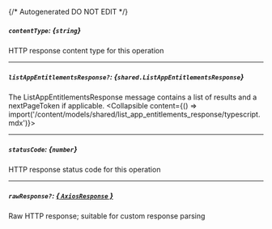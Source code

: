 {/* Autogenerated DO NOT EDIT  */}

##### `contentType`: *{`string`}*
HTTP response content type for this operation

---
##### `listAppEntitlementsResponse?`: *{`shared.ListAppEntitlementsResponse`}*
The ListAppEntitlementsResponse message contains a list of results and a nextPageToken if applicable.
<Collapsible content={() => import('/content/models/shared/list_app_entitlements_response/typescript.mdx')}>
</Collapsible>

---
##### `statusCode`: *{`number`}*
HTTP response status code for this operation

---
##### `rawResponse?`: [*{ `AxiosResponse` }*](https://axios-http.com/docs/res_schema)
Raw HTTP response; suitable for custom response parsing

